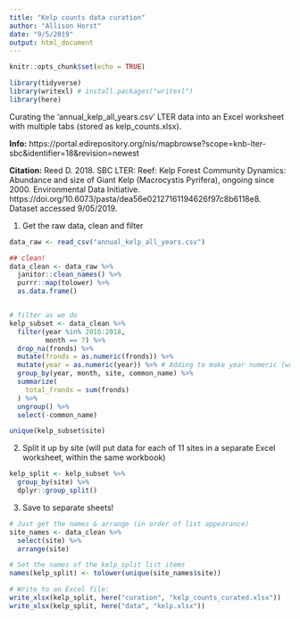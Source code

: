 ```yaml
---
title: "Kelp counts data curation"
author: "Allison Horst"
date: "9/5/2019"
output: html_document
---
```


```r
knitr::opts_chunk$set(echo = TRUE)

library(tidyverse)
library(writexl) # install.packages("writexl")
library(here)
```


Curating the 'annual_kelp_all_years.csv' LTER data into an Excel worksheet with multiple tabs (stored as kelp_counts.xlsx). 

**Info:** https://portal.edirepository.org/nis/mapbrowse?scope=knb-lter-sbc&identifier=18&revision=newest

**Citation:** Reed D. 2018. SBC LTER: Reef: Kelp Forest Community Dynamics: Abundance and size of Giant Kelp (Macrocystis Pyrifera), ongoing since 2000. Environmental Data Initiative. https://doi.org/10.6073/pasta/dea56e02127161194626f97c8b6118e8. Dataset accessed 9/05/2019.

1. Get the raw data, clean and filter
```r

data_raw <- read_csv("annual_kelp_all_years.csv")

## clean!
data_clean <- data_raw %>% 
  janitor::clean_names() %>% 
  purrr::map(tolower) %>% 
  as.data.frame()


# filter as we do
kelp_subset <- data_clean %>% 
  filter(year %in% 2016:2018, 
         month == 7) %>%
  drop_na(fronds) %>% 
  mutate(fronds = as.numeric(fronds)) %>% 
  mutate(year = as.numeric(year)) %>% # Adding to make year numeric (was character)
  group_by(year, month, site, common_name) %>% 
  summarize(
    total_fronds = sum(fronds)
  ) %>%
  ungroup() %>% 
  select(-common_name)

unique(kelp_subset$site) 

```

2. Split it up by site (will put data for each of 11 sites in a separate Excel worksheet, within the same workbook)
```r

kelp_split <- kelp_subset %>% 
  group_by(site) %>% 
  dplyr::group_split()

```

3. Save to separate sheets!
```r

# Just get the names & arrange (in order of list appearance)
site_names <- data_clean %>%
  select(site) %>%
  arrange(site)

# Set the names of the kelp_split list items
names(kelp_split) <- tolower(unique(site_names$site))

# Write to an Excel file: 
write_xlsx(kelp_split, here("curation", "kelp_counts_curated.xlsx"))
write_xlsx(kelp_split, here("data", "kelp.xlsx"))
```


